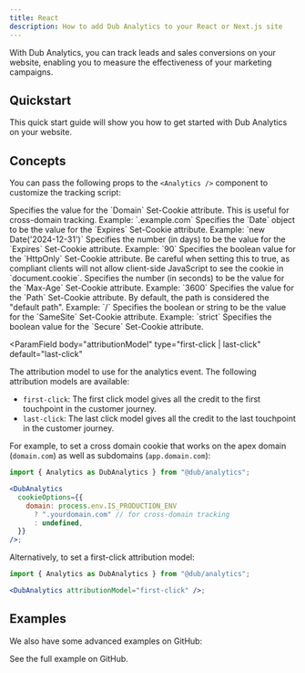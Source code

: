 ```yaml
---
title: React
description: How to add Dub Analytics to your React or Next.js site
---
```



With Dub Analytics, you can track leads and sales conversions on your website, enabling you to measure the effectiveness of your marketing campaigns.

## Quickstart

This quick start guide will show you how to get started with Dub Analytics on your website.

<InstallDubAnalytics />

## Concepts

You can pass the following props to the `<Analytics />` component to customize the tracking script:

<ParamField body="cookieOptions" type="CookieOption Object">
  <Expandable title="properties">
    <ParamField body="domain" type="string">
      Specifies the value for the `Domain` Set-Cookie attribute. This is useful
      for cross-domain tracking. Example: `.example.com`
    </ParamField>
    <ParamField body="expires" type="integer" default="90">
      Specifies the `Date` object to be the value for the `Expires` Set-Cookie
      attribute. Example: `new Date('2024-12-31')`
    </ParamField>
    <ParamField body="expiresInDays" type="integer" default="90">
      Specifies the number (in days) to be the value for the `Expires`
      Set-Cookie attribute. Example: `90`
    </ParamField>
    <ParamField body="httpOnly" type="boolean" default="false">
      Specifies the boolean value for the `HttpOnly` Set-Cookie attribute. Be
      careful when setting this to true, as compliant clients will not allow
      client-side JavaScript to see the cookie in `document.cookie`.
    </ParamField>
    <ParamField body="maxAge" type="integer">
      Specifies the number (in seconds) to be the value for the `Max-Age`
      Set-Cookie attribute. Example: `3600`
    </ParamField>
    <ParamField body="path" type="string" default="/">
      Specifies the value for the `Path` Set-Cookie attribute. By default, the
      path is considered the "default path". Example: `/`
    </ParamField>
    <ParamField body="sameSite" type="string" default="Lax">
      Specifies the boolean or string to be the value for the `SameSite`
      Set-Cookie attribute. Example: `strict`
    </ParamField>
    <ParamField body="secure" type="boolean" default="false">
      Specifies the boolean value for the `Secure` Set-Cookie attribute.
    </ParamField>
  </Expandable>
</ParamField>

<ParamField
  body="attributionModel"
  type="first-click | last-click"
  default="last-click"
>
  The attribution model to use for the analytics event. The following
  attribution models are available:

- `first-click`: The first click model
  gives all the credit to the first touchpoint in the customer journey.
- `last-click`: The last click model gives all the credit to the last
  touchpoint in the customer journey.

</ParamField>

For example, to set a cross domain cookie that works on the apex domain (`domain.com`) as well as subdomains (`app.domain.com`):

```jsx app/layout.tsx
import { Analytics as DubAnalytics } from "@dub/analytics";

<DubAnalytics
  cookieOptions={{
    domain: process.env.IS_PRODUCTION_ENV
      ? ".yourdomain.com" // for cross-domain tracking
      : undefined,
  }}
/>;
```

Alternatively, to set a first-click attribution model:

```jsx app/layout.tsx
import { Analytics as DubAnalytics } from "@dub/analytics";

<DubAnalytics attributionModel="first-click" />;
```

## Examples

We also have some advanced examples on GitHub:

<CardGroup cols={2}>
  <Card
    title="Dub Analytics with Geolocation"
    icon="github"
    href="https://github.com/dubinc/analytics/tree/main/apps/nextjs-geolocation-script"
  >
    See the full example on GitHub.
  </Card>
</CardGroup>

